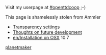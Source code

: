 [[Category:en/German translators|planetmaker]]
Visit my userpage at [http://openttdcoop.org/wiki/index.php/User:pm #openttdcoop] ;-)

This page is shamelessly stolen from Ammler

* [[en/Development/Design Drafts/Transparency options| Transparency settings]]
* [[en/Archive/Community/Users/Planetmaker/v2|Thoughts on future development]]
* [[en/Installation on OSX]] 10.7